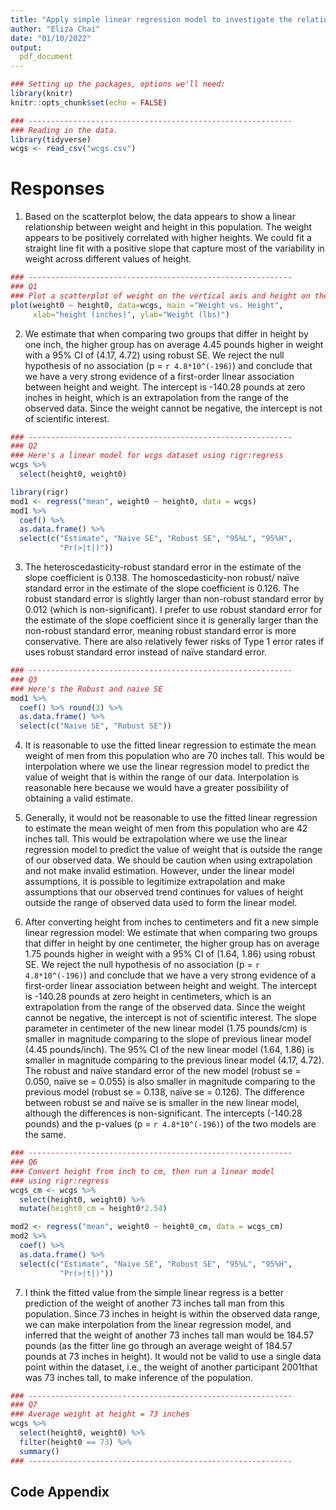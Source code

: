 ```yaml
---
title: "Apply simple linear regression model to investigate the relationship between weight/height and age in WCGS dataset"
author: "Eliza Chai"
date: "01/10/2022"
output:
  pdf_document
---
```


```r
### Setting up the packages, options we'll need:
library(knitr)
knitr::opts_chunk$set(echo = FALSE)
```

```r
### -----------------------------------------------------------
### Reading in the data. 
library(tidyverse)
wcgs <- read_csv("wcgs.csv")
```

# Responses

1.  Based on the scatterplot below, the data appears to show a linear relationship between weight and height in this population. The weight appears to be positively correlated with higher heights. We could fit a straight line fit with a positive slope that capture most of the variability in weight across different values of height.

```r
### -----------------------------------------------------------
### Q1
### Plot a scatterplot of weight on the vertical axis and height on the horizontal axis
plot(weight0 ~ height0, data=wcgs, main ="Weight vs. Height", 
     xlab="height (inches)", ylab="Weight (lbs)")

```

2.  We estimate that when comparing two groups that differ in height by one inch, the higher group has on average 4.45 pounds higher in weight with a 95% CI of (4.17, 4.72) using robust SE. We reject the null hypothesis of no association (p = `r 4.8*10^(-196)`) and conclude that we have a very strong evidence of a first-order linear association between height and weight. The intercept is -140.28 pounds at zero inches in height, which is an extrapolation from the range of the observed data. Since the weight cannot be negative, the intercept is not of scientific interest.

```r
### -----------------------------------------------------------
### Q2
### Here's a linear model for wcgs dataset using rigr:regress
wcgs %>% 
  select(height0, weight0) 

library(rigr)  
mod1 <- regress("mean", weight0 ~ height0, data = wcgs)
mod1 %>% 
  coef() %>% 
  as.data.frame() %>% 
  select(c("Estimate", "Naive SE", "Robust SE", "95%L", "95%H",
           "Pr(>|t|)"))
```

3.  The heteroscedasticity-robust standard error in the estimate of the slope coefficient is 0.138. The homoscedasticity-non robust/ naïve standard error in the estimate of the slope coefficient is 0.126. The robust standard error is slightly larger than non-robust standard error by 0.012 (which is non-significant). I prefer to use robust standard error for the estimate of the slope coefficient since it is generally larger than the non-robust standard error, meaning robust standard error is more conservative. There are also relatively fewer risks of Type 1 error rates if uses robust standard error instead of naïve standard error.

```r
### -----------------------------------------------------------
### Q3
### Here's the Robust and naive SE
mod1 %>% 
  coef() %>% round(3) %>% 
  as.data.frame() %>% 
  select(c("Naive SE", "Robust SE"))
```

4.  It is reasonable to use the fitted linear regression to estimate the mean weight of men from this population who are 70 inches tall. This would be interpolation where we use the linear regression model to predict the value of weight that is within the range of our data. Interpolation is reasonable here because we would have a greater possibility of obtaining a valid estimate.

5.  Generally, it would not be reasonable to use the fitted linear regression to estimate the mean weight of men from this population who are 42 inches tall. This would be extrapolation where we use the linear regression model to predict the value of weight that is outside the range of our observed data. We should be caution when using extrapolation and not make invalid estimation. However, under the linear model assumptions, it is possible to legitimize extrapolation and make assumptions that our observed trend continues for values of height outside the range of observed data used to form the linear model.

6.  After converting height from inches to centimeters and fit a new simple linear regression model: We estimate that when comparing two groups that differ in height by one centimeter, the higher group has on average 1.75 pounds higher in weight with a 95% CI of (1.64, 1.86) using robust SE. We reject the null hypothesis of no association (p = `r 4.8*10^(-196)`) and conclude that we have a very strong evidence of a first-order linear association between height and weight. The intercept is -140.28 pounds at zero height in centimeters, which is an extrapolation from the range of the observed data. Since the weight cannot be negative, the intercept is not of scientific interest.
The slope parameter in centimeter of the new linear model (1.75 pounds/cm) is smaller in magnitude comparing to the slope of previous linear model (4.45 pounds/inch). The 95% CI of the new linear model (1.64, 1.86) is smaller in magnitude comparing to the previous linear model (4.17, 4.72). The robust and naïve standard error of the new model (robust se = 0.050, naïve se = 0.055) is also smaller in magnitude comparing to the previous model (robust se = 0.138, naïve se = 0.126). The difference between robust se and naïve se is smaller in the new linear model, although the differences is non-significant. The intercepts (-140.28 pounds) and the p-values (p = `r 4.8*10^(-196)`) of the two models are the same.

```r
### -----------------------------------------------------------
### Q6
### Convert height from inch to cm, then run a linear model 
### using rigr:regress
wcgs_cm <- wcgs %>% 
  select(height0, weight0) %>% 
  mutate(height0_cm = height0*2.54) 

mod2 <- regress("mean", weight0 ~ height0_cm, data = wcgs_cm)
mod2 %>% 
  coef() %>%
  as.data.frame() %>% 
  select(c("Estimate", "Naive SE", "Robust SE", "95%L", "95%H", 
           "Pr(>|t|)"))

```

7.  I think the fitted value from the simple linear regress is a better prediction of the weight of another 73 inches tall man from this population. Since 73 inches in height is within the observed data range, we can make interpolation from the linear regression model, and inferred that the weight of another 73 inches tall man would be 184.57 pounds (as the fitter line go through an average weight of 184.57 pounds at 73 inches in height). It would not be valid to use a single data point within the dataset, i.e., the weight of another participant 2001that was 73 inches tall, to make inference of the population.

```r
### -----------------------------------------------------------
### Q7
### Average weight at height = 73 inches
wcgs %>% 
  select(height0, weight0) %>% 
  filter(height0 == 73) %>% 
  summary()
### -----------------------------------------------------------
```

\pagebreak

## Code Appendix

```r
```
